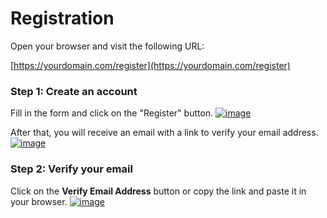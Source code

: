 # Registration

Open your browser and visit the following URL:

[https://yourdomain.com/register](https://yourdomain.com/register)

### Step 1: Create an account
Fill in the form and click on the "Register" button.
[![image](https://www.linkpicture.com/q/Web-capture_5-3-2023_162410_aiimage.abndevs.net.jpeg)](https://www.linkpicture.com/view.php?img=LPic64046e5eed66a1683911294)

After that, you will receive an email with a link to verify your email address.
[![image](https://www.linkpicture.com/q/Web-capture_5-3-2023_162539_aiimage.abndevs.net.jpeg)](https://www.linkpicture.com/view.php?img=LPic64046f1aedc011796165097)

### Step 2: Verify your email

Click on the **Verify Email Address** button or copy the link and paste it in your browser.
[![image](https://www.linkpicture.com/q/Screenshot-from-2023-03-05-16-24-51.png)](https://www.linkpicture.com/view.php?img=LPic64046e954ac15616087522)